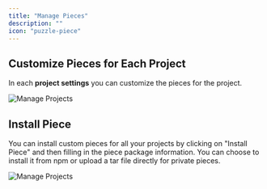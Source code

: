 ```yaml
---
title: "Manage Pieces"
description: ""
icon: "puzzle-piece"
---
```


<Snippet file="enterprise-feature.mdx" />

## Customize Pieces for Each Project

In each **project settings** you can customize the pieces for the project.

![Manage Projects](/resources/screenshots/manage-pieces.png)

## Install Piece

You can install custom pieces for all your projects by clicking on "Install Piece" and then filling in the piece package information. 
You can choose to install it from npm or upload a tar file directly for private pieces.

![Manage Projects](/resources/screenshots/install-piece.png)

